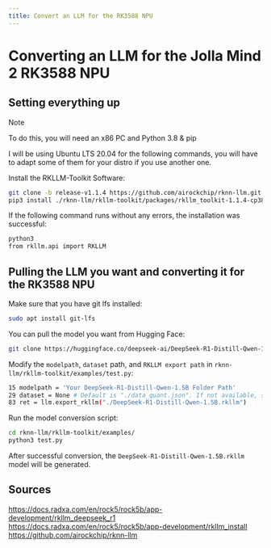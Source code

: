 ```yaml
---
title: Convert an LLM for the RK3588 NPU
---
```

# Converting an LLM for the Jolla Mind 2 RK3588 NPU
## Setting everything up
>[!NOTE]
>
>To do this, you will need an x86 PC and Python 3.8 & pip

I will be using Ubuntu LTS 20.04 for the following commands, you will have to adapt some of them for your distro if you use another one.

Install the RKLLM-Toolkit Software:
```bash copy
git clone -b release-v1.1.4 https://github.com/airockchip/rknn-llm.git
pip3 install ./rknn-llm/rkllm-toolkit/packages/rkllm_toolkit-1.1.4-cp38-cp38-linux_x86_64.whl
```

If the following command runs without any errors, the installation was successful:
```bash copy
python3
from rkllm.api import RKLLM
```
## Pulling the LLM you want and converting it for the RK3588 NPU

Make sure that you have git lfs installed:
```bash copy
sudo apt install git-lfs
```

You can pull the model you want from Hugging Face:
```bash copy
git clone https://huggingface.co/deepseek-ai/DeepSeek-R1-Distill-Qwen-1.5B
```

Modify the ```modelpath```, ```dataset``` path, and ```RKLLM export path``` in ```rknn-llm/rkllm-toolkit/examples/test.py```:
```bash
15 modelpath = 'Your DeepSeek-R1-Distill-Qwen-1.5B Folder Path'
29 dataset = None # Default is "./data_quant.json". If not available, set to None.
83 ret = llm.export_rkllm("./DeepSeek-R1-Distill-Qwen-1.5B.rkllm")
```

Run the model conversion script:
```bash copy
cd rknn-llm/rkllm-toolkit/examples/
python3 test.py
```
After successful conversion, the ```DeepSeek-R1-Distill-Qwen-1.5B.rkllm``` model will be generated.

## Sources
https://docs.radxa.com/en/rock5/rock5b/app-development/rkllm_deepseek_r1 <br />
https://docs.radxa.com/en/rock5/rock5b/app-development/rkllm_install<br />
https://github.com/airockchip/rknn-llm